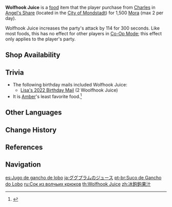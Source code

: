 {{Food Infobox
|id              = 108149
|name            = Wolfhook Juice
|description     = A freshly squeezed, fashionable, and fruity non-alcoholic beverage. Iced Wolfhook juice mixed with a pinch of other ingredients, forming a dreamy shade of violet.
|type            = ATK-Boosting Dishes
|effectType      = ATK Up
|effect          = Increases all party members' ATK by '''114''' for 300s.
|eff_att1        = ATK
|quality         = 2
|region          = Mondstadt
|source1         = {{Sold By}}
}}
'''Wolfhook Juice''' is a [[food]] item that the player purchase from [[Charles]] in [[Angel's Share]] (located in the [[City of Mondstadt]])  for 1,500 [[Mora]] (max 2 per day).

Wolfhook Juice increases the party's attack by 114 for 300 seconds. Like most foods, this has no effect for other players in [[Co-Op Mode]]; this effect only applies to the player's party.

==Shop Availability==
{{Shop Availability}}

==Trivia==
* The following birthday mails included Wolfhook Juice:
** [[Mail/Hey, Cutie~ (2022-06-09)|Lisa's 2022 Birthday Mail]] (2 Woolfhook Juice)
* It is [[Amber]]'s least favorite food.<ref>{{Ref/VO|Amber|Least Favorite Food}}</ref>

==Other Languages==
{{Other Languages
|en      = Wolfhook Juice
|zhs     = 冰钩钩果汁
|zhs_rm  = Bīng Gōugōuguǒ-zhī
|zht     = 冰鉤鉤果汁
|zht_rm  = Bīng Gōugōuguǒ-zhī
|zh_tl   = Iced {{Lex|Wolfhook|zh}} Juice
|ja      = ググプラムのジュース
|ja_rm   = Gugupuramu no Juusu
|ja_tl   = {{Lex|Wolfhook|ja}} Juice
|ko      = 고리고리 쥬스
|ko_rm   = Gorigori Jyuseu
|ko_tl   = Ringring Juice
|ko_note = {{Ko|고리고리|rm=gorigori}} is shortened from the name for the {{Lang|Wolfhook|ko=고리고리 열매|ko_rm=gorigori yeolmae}}.
|es      = Jugo de gancho de lobo
|es_tl   = Wolfhook Juice
|fr      = Jus de baie à crochet glacé
|fr_tl   = Iced {{Lex|Wolfhook|fr}} Juice
|ru      = Сок из волчьих крюков
|ru_tl   = Wolfhook Juice
|th      = Wolfhook Juice
|vi      = Nước Ép Quả Móc Câu
|vi_tl   = {{Lex|Wolfhook|vi}} Juice
|de      = Wolfshakensaft
|de_tl   = Wolfhook Juice
|id      = Wolfhook Juice
|pt      = Suco de Gancho do Lobo
|pt_tl   = 
|tr      = Kurt Çengeli Suyu
|tr_tl   = 
|it      = Succo di Bacche uncinate
|it_tl   = 
}}

==Change History==
{{Change History|1.0}}

==References==
{{Reflist}}

==Navigation==
{{Food Navbox}}

[[es:Jugo de gancho de lobo]]
[[ja:ググプラムのジュース]]
[[pt-br:Suco de Gancho do Lobo]]
[[ru:Сок из волчьих крюков]]
[[th:Wolfhook Juice]]
[[zh:冰鉤鉤果汁]]